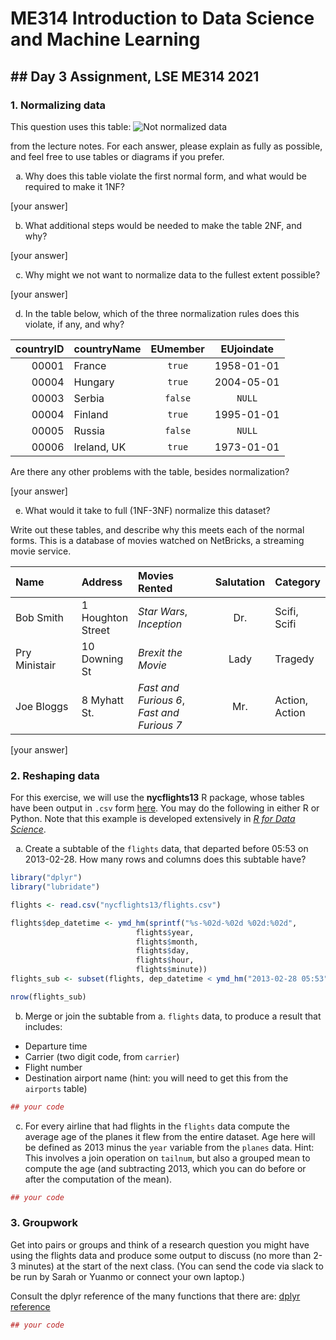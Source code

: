 
# ME314 Introduction to Data Science and Machine Learning

## Day 3 Assignment, LSE ME314 2021
---

### 1.  Normalizing data

This question uses this table:
![Not normalized data](http://www.essentialsql.com/wp-content/uploads/2014/06/Intro-Table-Not-Normalized.png)

from the lecture notes.  For each answer, please explain as fully as possible, and feel free to use tables or diagrams if you prefer.

a)  Why does this table violate the first normal form, and what would be required to make it 1NF?

[your answer]

b)  What additional steps would be needed to make the table 2NF, and why?

[your answer]

c)  Why might we not want to normalize data to the fullest extent possible?

[your answer]

d)  In the table below, which of the three normalization rules does this violate, if any, and why?

   |  countryID  |  countryName    |   EUmember   |  EUjoindate  |
   | -----------:|:----------------|:------------:|:------------:|
   | 00001       | France          |  `true`      |  1958-01-01  |
   | 00004       | Hungary         |  `true`      |  2004-05-01  |
   | 00003       | Serbia          |  `false`     |       `NULL` |
   | 00004       | Finland         |  `true`      |  1995-01-01  |
   | 00005       | Russia          |  `false`     |       `NULL` |
   | 00006       | Ireland, UK     |  `true`      |  1973-01-01  |

   Are there any other problems with the table, besides normalization?

[your answer]

e)  What would it take to full (1NF-3NF) normalize this dataset?

   Write out these tables, and describe why this meets each of the normal forms.  This is a database of movies watched on NetBricks, a streaming movie service.

   | Name           | Address    |   Movies Rented   |  Salutation  | Category |
   |:---------------|:-----------|:------------------|:------------:|----------|
   | Bob Smith      | 1 Houghton Street    | _Star Wars_, _Inception_ |  Dr.   |  Scifi, Scifi |
   | Pry Ministair  | 10 Downing St     |  _Brexit the Movie_      |  Lady  | Tragedy |
   | Joe Bloggs     | 8 Myhatt St.      |  _Fast and Furious 6_, _Fast and Furious 7_     | Mr. | Action, Action |



[your answer]

### 2.  Reshaping data

For this exercise, we will use the **nycflights13** R package, whose tables have been output in `.csv` form [here](nycflights13/).  You may do the following in either R or Python.  Note that this example is developed extensively in [_R for Data Science_](http://r4ds.had.co.nz/relational-data.html).

a)  Create a subtable of the `flights` data, that departed before 05:53 on 2013-02-28.  How many rows and columns does this subtable have?  

```r
library("dplyr")
library("lubridate")

flights <- read.csv("nycflights13/flights.csv")

flights$dep_datetime <- ymd_hm(sprintf("%s-%02d-%02d %02d:%02d",
                            flights$year,
                            flights$month,
                            flights$day,
                            flights$hour,
                            flights$minute))
flights_sub <- subset(flights, dep_datetime < ymd_hm("2013-02-28 05:53"))

nrow(flights_sub)
```

b)  Merge or join the subtable from a. `flights` data, to produce a result that includes:  
   *  Departure time
   *  Carrier (two digit code, from `carrier`)
   *  Flight number
   *  Destination airport name (hint: you will need to get this from the `airports` table)  

```r
## your code
```

c) For every airline that had flights in the `flights` data compute the average age of the planes it flew from the entire dataset.  Age here will be defined as 2013 minus the `year` variable from the `planes` data.  Hint: This involves a join operation on `tailnum`, but also a grouped mean to compute the age (and subtracting 2013, which you can do before or after the computation of the mean).


```r
## your code
```

### 3.  Groupwork
Get into pairs or groups and think of a research question you might have using the flights data and produce some output to discuss (no more than 2-3 minutes) at the start of the next class. (You can send the code via slack to be run by Sarah or Yuanmo or connect your own laptop.)

Consult the dplyr reference of the many functions that there are: 
[dplyr reference](https://dplyr.tidyverse.org/reference/index.html)


```r
## your code
```
